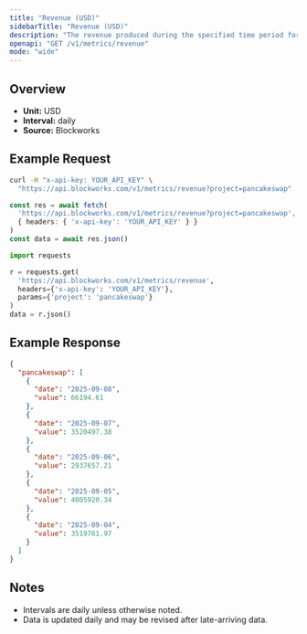 ```yaml
---
title: "Revenue (USD)"
sidebarTitle: "Revenue (USD)"
description: "The revenue produced during the specified time period for given project."
openapi: "GET /v1/metrics/revenue"
mode: "wide"
---
```


## Overview

- **Unit:** USD
- **Interval:** daily
- **Source:** Blockworks

## Example Request

<CodeGroup>

```bash cURL
curl -H "x-api-key: YOUR_API_KEY" \
  "https://api.blockworks.com/v1/metrics/revenue?project=pancakeswap"
```

```typescript TypeScript
const res = await fetch(
  'https://api.blockworks.com/v1/metrics/revenue?project=pancakeswap',
  { headers: { 'x-api-key': 'YOUR_API_KEY' } }
)
const data = await res.json()
```

```python Python
import requests

r = requests.get(
  'https://api.blockworks.com/v1/metrics/revenue',
  headers={'x-api-key': 'YOUR_API_KEY'},
  params={'project': 'pancakeswap'}
)
data = r.json()
```

</CodeGroup>

## Example Response

```json
{
  "pancakeswap": [
    {
      "date": "2025-09-08",
      "value": 66194.61
    },
    {
      "date": "2025-09-07",
      "value": 3520497.38
    },
    {
      "date": "2025-09-06",
      "value": 2937657.21
    },
    {
      "date": "2025-09-05",
      "value": 4005920.34
    },
    {
      "date": "2025-09-04",
      "value": 3519761.97
    }
  ]
}
```

## Notes
- Intervals are daily unless otherwise noted.
- Data is updated daily and may be revised after late-arriving data.
